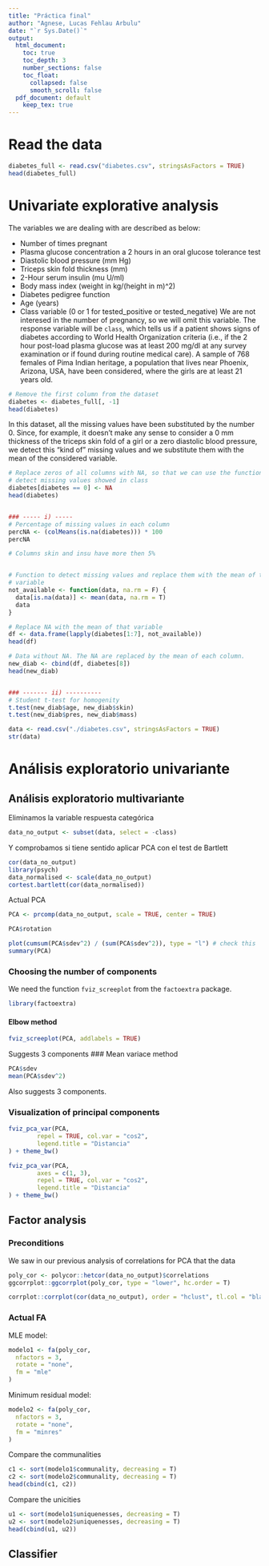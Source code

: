 ```yaml
---
title: "Práctica final"
author: "Agnese, Lucas Fehlau Arbulu"
date: "`r Sys.Date()`"
output:
  html_document: 
    toc: true
    toc_depth: 3
    number_sections: false
    toc_float: 
      collapsed: false
      smooth_scroll: false
  pdf_document: default
    keep_tex: true
---
```

# Read the data
```r
diabetes_full <- read.csv("diabetes.csv", stringsAsFactors = TRUE)
head(diabetes_full)
```

# Univariate explorative analysis
The variables we are dealing with are described as below: 

+ Number of times pregnant
+ Plasma glucose concentration a 2 hours in an oral glucose tolerance test
+ Diastolic blood pressure (mm Hg)
+ Triceps skin fold thickness (mm)
+ 2-Hour serum insulin (mu U/ml)
+ Body mass index (weight in kg/(height in m)^2)
+ Diabetes pedigree function
+ Age (years)
+ Class variable (0 or 1 for tested_positive or tested_negative)
We are not interesed in the number of pregnancy, so we will omit this variable. The response variable will be `class`, which tells us if a patient shows signs of diabetes according to World Health Organization criteria (i.e., if the 2 hour post-load plasma glucose was at least $200$ mg/dl at any survey examination or if found during routine medical care). A sample of $768$ females of Pima Indian heritage, a population that lives near Phoenix, Arizona, USA, have been considered, where the girls are at least 21 years old.\

```r
# Remove the first column from the dataset
diabetes <- diabetes_full[, -1]
head(diabetes)
```
In this dataset, all the missing values have been substituted by the number $0$. Since, for example, it doesn't make any sense to consider a $0$ mm thickness of the triceps skin fold of a girl or a zero diastolic blood pressure, we detect this "kind of" missing values and we substitute them with the mean of the considered variable. 
```r
# Replace zeros of all columns with NA, so that we can use the functions to
# detect missing values showed in class
diabetes[diabetes == 0] <- NA
head(diabetes)


### ----- i) -----
# Percentage of missing values in each column
percNA <- (colMeans(is.na(diabetes))) * 100
percNA

# Columns skin and insu have more then 5%


# Function to detect missing values and replace them with the mean of that
# variable
not_available <- function(data, na.rm = F) {
  data[is.na(data)] <- mean(data, na.rm = T)
  data
}

# Replace NA with the mean of that variable
df <- data.frame(lapply(diabetes[1:7], not_available))
head(df)

# Data without NA. The NA are replaced by the mean of each column.
new_diab <- cbind(df, diabetes[8])
head(new_diab)


### ------- ii) ----------
# Student t-test for homogenity
t.test(new_diab$age, new_diab$skin)
t.test(new_diab$pres, new_diab$mass)
```
<!-- Load data from csv file -->
```r
data <- read.csv("./diabetes.csv", stringsAsFactors = TRUE)
str(data)
```

# Análisis exploratorio univariante

<!-- TBD -->

## Análisis exploratorio multivariante

Eliminamos la variable respuesta categórica
```r
data_no_output <- subset(data, select = -class)
```
<!-- a) -->
Y comprobamos si tiene sentido aplicar PCA con el test de Bartlett
```r
cor(data_no_output)
library(psych)
data_normalised <- scale(data_no_output)
cortest.bartlett(cor(data_normalised))
```
<!-- b hecho? TODO -->
<!-- c hecho? TODO -->

<!-- Before d and e -->

<!-- ### Preparation for PCA and FA

We check that the data is  -->
<!-- d) -->
Actual PCA
```r
PCA <- prcomp(data_no_output, scale = TRUE, center = TRUE)

PCA$rotation

plot(cumsum(PCA$sdev^2) / (sum(PCA$sdev^2)), type = "l") # check this
summary(PCA)
```
### Choosing the number of components
We need the function `fviz_screeplot` from the `factoextra` package.

```r
library(factoextra)
```

#### Elbow method
```r
fviz_screeplot(PCA, addlabels = TRUE)
```
Suggests 3 components
### Mean variace method
```r
PCA$sdev
mean(PCA$sdev^2)
```
Also suggests 3 components.

<!-- TODO: where does this go? It doesn't seem to appear in the guide -->
### Visualization of principal components
```r
fviz_pca_var(PCA,
        repel = TRUE, col.var = "cos2",
        legend.title = "Distancia"
) + theme_bw()
```

```r
fviz_pca_var(PCA,
        axes = c(1, 3),
        repel = TRUE, col.var = "cos2",
        legend.title = "Distancia"
) + theme_bw()
```

<!-- TODO?: interpretation -->

<!-- e) -->
## Factor analysis
### Preconditions
We saw in our previous analysis of correlations for PCA that the data 

```r
poly_cor <- polycor::hetcor(data_no_output)$correlations
ggcorrplot::ggcorrplot(poly_cor, type = "lower", hc.order = T)
```

```r
corrplot::corrplot(cor(data_no_output), order = "hclust", tl.col = "black", tl.cex = 1)
```

### Actual FA

MLE model:
```r
modelo1 <- fa(poly_cor,
  nfactors = 3,
  rotate = "none",
  fm = "mle"
)
```
Minimum residual model:
```r
modelo2 <- fa(poly_cor,
  nfactors = 3,
  rotate = "none",
  fm = "minres"
)
```
Compare the communalities
```r
c1 <- sort(modelo1$communality, decreasing = T)
c2 <- sort(modelo2$communality, decreasing = T)
head(cbind(c1, c2))
```

<!-- TODO: check the name of this -->
Compare the unicities 

```r
u1 <- sort(modelo1$uniquenesses, decreasing = T)
u2 <- sort(modelo2$uniquenesses, decreasing = T)
head(cbind(u1, u2))
```

<!-- f -->

## Classifier